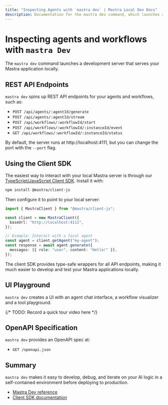```yaml
---
title: "Inspecting Agents with `mastra dev` | Mastra Local Dev Docs"
description: Documentation for the mastra dev command, which launches a local development server for Mastra applications.
---
```


# Inspecting agents and workflows with `mastra Dev`

The `mastra dev` command launches a development server that serves your Mastra application locally.

## REST API Endpoints

`mastra dev` spins up REST API endpoints for your agents and workflows, such as:

- `POST /api/agents/:agentId/generate`
- `POST /api/agents/:agentId/stream`
- `POST /api/workflows/:workflowId/start`
- `POST /api/workflows/:workflowId/:instanceId/event`
- `GET /api/workflows/:workflowId/:instanceId/status`

By default, the server runs at http://localhost:4111, but you can change the port with the `--port` flag.

## Using the Client SDK

The easiest way to interact with your local Mastra server is through our [TypeScript/JavaScript Client SDK](/docs/reference/client-js). Install it with:

```bash
npm install @mastra/client-js
```

Then configure it to point to your local server:

```typescript
import { MastraClient } from "@mastra/client-js";

const client = new MastraClient({
  baseUrl: "http://localhost:4111",
});

// Example: Interact with a local agent
const agent = client.getAgent("my-agent");
const response = await agent.generate({
  messages: [{ role: "user", content: "Hello!" }],
});
```

The client SDK provides type-safe wrappers for all API endpoints, making it much easier to develop and test your Mastra applications locally.

## UI Playground

`mastra dev` creates a UI with an agent chat interface, a workflow visualizer and a tool playground.

{/* TODO: Record a quick tour video here */}

## OpenAPI Specification

`mastra dev` provides an OpenAPI spec at:

- `GET /openapi.json`

## Summary

`mastra dev` makes it easy to develop, debug, and iterate on your AI logic in a self-contained environment before deploying to production.

- [Mastra Dev reference](../reference/cli/dev.mdx)
- [Client SDK documentation](/docs/reference/client-js)

